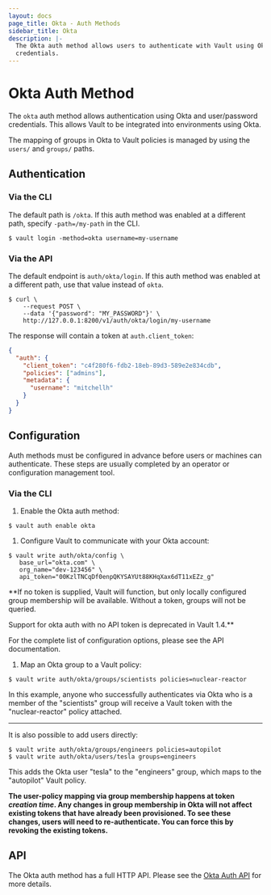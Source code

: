 ```yaml
---
layout: docs
page_title: Okta - Auth Methods
sidebar_title: Okta
description: |-
  The Okta auth method allows users to authenticate with Vault using Okta
  credentials.
---
```


# Okta Auth Method

The `okta` auth method allows authentication using Okta and user/password
credentials. This allows Vault to be integrated into environments using Okta.

The mapping of groups in Okta to Vault policies is managed by using the
`users/` and `groups/` paths.

## Authentication

### Via the CLI

The default path is `/okta`. If this auth method was enabled at a different
path, specify `-path=/my-path` in the CLI.

```shell-session
$ vault login -method=okta username=my-username
```

### Via the API

The default endpoint is `auth/okta/login`. If this auth method was enabled
at a different path, use that value instead of `okta`.

```shell-session
$ curl \
    --request POST \
    --data '{"password": "MY_PASSWORD"}' \
    http://127.0.0.1:8200/v1/auth/okta/login/my-username
```

The response will contain a token at `auth.client_token`:

```json
{
  "auth": {
    "client_token": "c4f280f6-fdb2-18eb-89d3-589e2e834cdb",
    "policies": ["admins"],
    "metadata": {
      "username": "mitchellh"
    }
  }
}
```

## Configuration

Auth methods must be configured in advance before users or machines can
authenticate. These steps are usually completed by an operator or configuration
management tool.

### Via the CLI

1. Enable the Okta auth method:

```shell-session
$ vault auth enable okta
```

1. Configure Vault to communicate with your Okta account:

```shell-session
$ vault write auth/okta/config \
   base_url="okta.com" \
   org_name="dev-123456" \
   api_token="00KzlTNCqDf0enpQKYSAYUt88KHqXax6dT11xEZz_g"
```

\*\*If no token is supplied, Vault will function, but only locally configured
group membership will be available. Without a token, groups will not be
queried.

Support for okta auth with no API token is deprecated in Vault 1.4.\*\*

For the complete list of configuration options, please see the API
documentation.

1. Map an Okta group to a Vault policy:

```shell-session
$ vault write auth/okta/groups/scientists policies=nuclear-reactor
```

In this example, anyone who successfully authenticates via Okta who is a
member of the "scientists" group will receive a Vault token with the
"nuclear-reactor" policy attached.

---

It is also possible to add users directly:

```shell-session
$ vault write auth/okta/groups/engineers policies=autopilot
$ vault write auth/okta/users/tesla groups=engineers
```

This adds the Okta user "tesla" to the "engineers" group, which maps to
the "autopilot" Vault policy.

**The user-policy mapping via group membership happens at token _creation
time_. Any changes in group membership in Okta will not affect existing
tokens that have already been provisioned. To see these changes, users
will need to re-authenticate. You can force this by revoking the
existing tokens.**

## API

The Okta auth method has a full HTTP API. Please see the
[Okta Auth API](/api/auth/okta) for more details.
